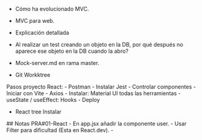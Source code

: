 - Cómo ha evolucionado MVC.
- MVC para web.
- Explicación detallada

- Al realizar un test creando un objeto en la DB, por qué después no aparece ese objeto en la DB cuando la abro?

- Mock-server.md en rama master.
- Git Workktree

Pasos proyecto React:
- Postman
- Instalar Jest
- Controlar componentes
- Iniciar con Vite
- Axios
- Instalar: Material UI todas las herramientas
- useState / useEffect: Hooks
- Deploy


- React tree Instalar

 ## Notas PRA#01-React
- En app.jsx añadir la componente user.
- Usar Filter para dificultad (Esta en React.dev).
- 